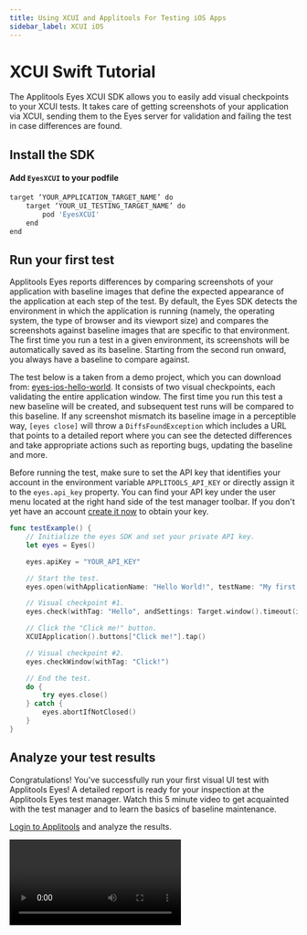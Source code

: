 ```yaml
---
title: Using XCUI and Applitools For Testing iOS Apps
sidebar_label: XCUI iOS
---
```



# XCUI Swift Tutorial
The Applitools Eyes XCUI SDK allows you to easily add visual checkpoints to your XCUI tests. It takes care of getting screenshots of your application via XCUI, sending them to the Eyes server for validation and failing the test in case differences are found.

## Install the SDK

#### Add `EyesXCUI` to your podfile
```bash
target ‘YOUR_APPLICATION_TARGET_NAME’ do
	target ‘YOUR_UI_TESTING_TARGET_NAME’ do
		pod 'EyesXCUI'
	end
end
```


## Run your first test
Applitools Eyes reports differences by comparing screenshots of your application with baseline images that define the expected appearance of the application at each step of the test. By default, the Eyes SDK detects the environment in which the application is running (namely, the operating system, the type of browser and its viewport size) and compares the screenshots against baseline images that are specific to that environment. The first time you run a test in a given environment, its screenshots will be automatically saved as its baseline. Starting from the second run onward, you always have a baseline to compare against.

The test below is a taken from a demo project, which you can download from: [eyes-ios-hello-world](https://github.com/applitools/eyes-ios-hello-world). It consists of two visual checkpoints, each validating the entire application window. The first time you run this test a new baseline will be created, and subsequent test runs will be compared to this baseline. If any screenshot mismatch its baseline image in a perceptible way, `[eyes close]` will throw a `DiffsFoundException` which includes a URL that points to a detailed report where you can see the detected differences and take appropriate actions such as reporting bugs, updating the baseline and more.

Before running the test, make sure to set the API key that identifies your account in the environment variable `APPLITOOLS_API_KEY` or directly assign it to the `eyes.api_key` property. You can find your API key under the user menu located at the right hand side of the test manager toolbar. If you don't yet have an account [create it now](https://applitools.com/sign-up) to obtain your key.

```swift
func testExample() {
    // Initialize the eyes SDK and set your private API key.
    let eyes = Eyes()

    eyes.apiKey = "YOUR_API_KEY"

    // Start the test.
    eyes.open(withApplicationName: "Hello World!", testName: "My first test using EyesXCUI SDK!")

    // Visual checkpoint #1.
    eyes.check(withTag: "Hello", andSettings: Target.window().timeout(inSeconds: 5))

    // Click the "Click me!" button.
    XCUIApplication().buttons["Click me!"].tap()

    // Visual checkpoint #2.
    eyes.checkWindow(withTag: "Click!")

    // End the test.
    do {
        try eyes.close()
    } catch {
        eyes.abortIfNotClosed()
    }
}

```

## Analyze your test results
Congratulations! You've successfully run your first visual UI test with Applitools Eyes! A detailed report is ready for your inspection at the Applitools Eyes test manager. Watch this 5 minute video to get acquainted with the test manager and to learn the basics of baseline maintenance.

[Login to Applitools](https://applitools.com/users/login) and analyze the results.

<Video embedUrl="https://www.youtube.com/embed/W0GdsOdg7Xw?rel=0" />



## Learn more
Applitools Eyes is a powerful platform for automated visual UI testing that supports full page screenshots, page layout matching, cross-device and browser testing, test batching, baseline branching and merging, automated baseline maintenance, collaboration features, and much more. Applitools has over [40 SDKs](https://applitools.com/tutorial) supporting a broad range of testing environments.



<PartialOutro/>